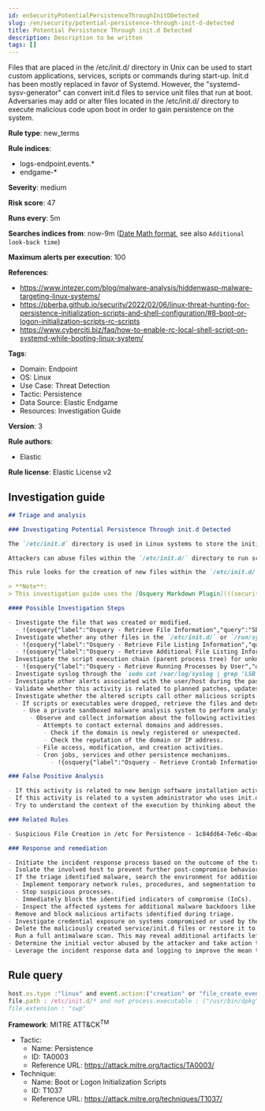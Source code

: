 ```yaml
---
id: enSecurityPotentialPersistenceThroughInitDDetected
slug: /en/security/potential-persistence-through-init-d-detected
title: Potential Persistence Through init.d Detected
description: Description to be written
tags: []
---
```


<div id="potential-persistence-through-init-d-detected"></div>

Files that are placed in the /etc/init.d/ directory in Unix can be used to start custom applications, services, scripts or commands during start-up. Init.d has been mostly replaced in favor of Systemd. However, the "systemd-sysv-generator" can convert init.d files to service unit files that run at boot. Adversaries may add or alter files located in the /etc/init.d/ directory to execute malicious code upon boot in order to gain persistence on the system.

**Rule type**: new_terms

**Rule indices**:

* logs-endpoint.events.*
* endgame-*

**Severity**: medium

**Risk score**: 47

**Runs every**: 5m

**Searches indices from**: now-9m ([Date Math format](((ref))/common-options.html#date-math), see also <DocLink id="enSecurityRulesUiCreate" section="set-the-rules-schedule">`Additional look-back time`</DocLink>)

**Maximum alerts per execution**: 100

**References**:

* https://www.intezer.com/blog/malware-analysis/hiddenwasp-malware-targeting-linux-systems/
* https://pberba.github.io/security/2022/02/06/linux-threat-hunting-for-persistence-initialization-scripts-and-shell-configuration/#8-boot-or-logon-initialization-scripts-rc-scripts
* https://www.cyberciti.biz/faq/how-to-enable-rc-local-shell-script-on-systemd-while-booting-linux-system/

**Tags**:

* Domain: Endpoint
* OS: Linux
* Use Case: Threat Detection
* Tactic: Persistence
* Data Source: Elastic Endgame
* Resources: Investigation Guide

**Version**: 3

**Rule authors**:

* Elastic

**Rule license**: Elastic License v2

## Investigation guide

```markdown
## Triage and analysis

### Investigating Potential Persistence Through init.d Detected

The `/etc/init.d` directory is used in Linux systems to store the initialization scripts for various services and daemons that are executed during system startup and shutdown.

Attackers can abuse files within the `/etc/init.d/` directory to run scripts, commands or malicious software every time a system is rebooted by converting an executable file into a service file through the `systemd-sysv-generator`. After conversion, a unit file is created within the `/run/systemd/generator.late/` directory.

This rule looks for the creation of new files within the `/etc/init.d/` directory. Executable files in these directories will automatically run at boot with root privileges.

> **Note**:
> This investigation guide uses the [Osquery Markdown Plugin](((security-guide))/invest-guide-run-osquery.html) introduced in Elastic Stack version 8.5.0. Older Elastic Stack versions will display unrendered Markdown in this guide.

#### Possible Investigation Steps

- Investigate the file that was created or modified.
  - !{osquery{"label":"Osquery - Retrieve File Information","query":"SELECT * FROM file WHERE path = {{file.path}}"}}
- Investigate whether any other files in the `/etc/init.d/` or `/run/systemd/generator.late/` directories have been altered.
  - !{osquery{"label":"Osquery - Retrieve File Listing Information","query":"SELECT * FROM file WHERE (path LIKE '/etc/init.d/%' OR path LIKE '/run/systemd/generator.late/%')"}}
  - !{osquery{"label":"Osquery - Retrieve Additional File Listing Information","query":"SELECT\n  f.path,\n  u.username AS file_owner,\n  g.groupname AS group_owner,\n  datetime(f.atime, 'unixepoch') AS file_last_access_time,\n  datetime(f.mtime, 'unixepoch') AS file_last_modified_time,\n  datetime(f.ctime, 'unixepoch') AS file_last_status_change_time,\n  datetime(f.btime, 'unixepoch') AS file_created_time,\n  f.size AS size_bytes\nFROM\n  file f\n  LEFT JOIN users u ON f.uid = u.uid\n  LEFT JOIN groups g ON f.gid = g.gid\nWHERE (path LIKE '/etc/init.d/%' OR path LIKE '/run/systemd/generator.late/%')\n"}}
- Investigate the script execution chain (parent process tree) for unknown processes. Examine their executable files for prevalence and whether they are located in expected locations.
  - !{osquery{"label":"Osquery - Retrieve Running Processes by User","query":"SELECT pid, username, name FROM processes p JOIN users u ON u.uid = p.uid ORDER BY username"}}
- Investigate syslog through the `sudo cat /var/log/syslog | grep 'LSB'` command to find traces of the LSB header of the script (if present). If syslog is being ingested into Elasticsearch, the same can be accomplished through Kibana.
- Investigate other alerts associated with the user/host during the past 48 hours.
- Validate whether this activity is related to planned patches, updates, network administrator activity, or legitimate software installations.
- Investigate whether the altered scripts call other malicious scripts elsewhere on the file system.
  - If scripts or executables were dropped, retrieve the files and determine if they are malicious:
    - Use a private sandboxed malware analysis system to perform analysis.
      - Observe and collect information about the following activities:
        - Attempts to contact external domains and addresses.
          - Check if the domain is newly registered or unexpected.
          - Check the reputation of the domain or IP address.
        - File access, modification, and creation activities.
        - Cron jobs, services and other persistence mechanisms.
            - !{osquery{"label":"Osquery - Retrieve Crontab Information","query":"SELECT * FROM crontab"}}

### False Positive Analysis

- If this activity is related to new benign software installation activity, consider adding exceptions — preferably with a combination of user and command line conditions.
- If this activity is related to a system administrator who uses init.d for administrative purposes, consider adding exceptions for this specific administrator user account.
- Try to understand the context of the execution by thinking about the user, machine, or business purpose. A small number of endpoints, such as servers with unique software, might appear unusual but satisfy a specific business need.

### Related Rules

- Suspicious File Creation in /etc for Persistence - 1c84dd64-7e6c-4bad-ac73-a5014ee37042

### Response and remediation

- Initiate the incident response process based on the outcome of the triage.
- Isolate the involved host to prevent further post-compromise behavior.
- If the triage identified malware, search the environment for additional compromised hosts.
  - Implement temporary network rules, procedures, and segmentation to contain the malware.
  - Stop suspicious processes.
  - Immediately block the identified indicators of compromise (IoCs).
  - Inspect the affected systems for additional malware backdoors like reverse shells, reverse proxies, or droppers that attackers could use to reinfect the system.
- Remove and block malicious artifacts identified during triage.
- Investigate credential exposure on systems compromised or used by the attacker to ensure all compromised accounts are identified. Reset passwords for these accounts and other potentially compromised credentials, such as email, business systems, and web services.
- Delete the maliciously created service/init.d files or restore it to the original configuration.
- Run a full antimalware scan. This may reveal additional artifacts left in the system, persistence mechanisms, and malware components.
- Determine the initial vector abused by the attacker and take action to prevent reinfection through the same vector.
- Leverage the incident response data and logging to improve the mean time to detect (MTTD) and the mean time to respond (MTTR).

```

## Rule query

```js
host.os.type :"linux" and event.action:("creation" or "file_create_event" or "rename" or "file_rename_event") and
file.path : /etc/init.d/* and not process.executable : ("/usr/bin/dpkg" or "/usr/bin/dockerd" or "/bin/rpm") and not
file.extension : "swp"

```

**Framework**: MITRE ATT&CK<sup>TM</sup>

* Tactic:
    * Name: Persistence
    * ID: TA0003
    * Reference URL: https://attack.mitre.org/tactics/TA0003/
* Technique:
    * Name: Boot or Logon Initialization Scripts
    * ID: T1037
    * Reference URL: https://attack.mitre.org/techniques/T1037/

